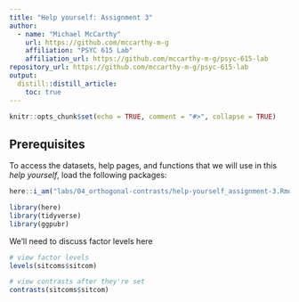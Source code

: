 ```yaml
---
title: "Help yourself: Assignment 3"
author:
  - name: "Michael McCarthy"
    url: https://github.com/mccarthy-m-g
    affiliation: "PSYC 615 Lab"
    affiliation_url: https://github.com/mccarthy-m-g/psyc-615-lab
repository_url: https://github.com/mccarthy-m-g/psyc-615-lab
output:
  distill::distill_article:
    toc: true
---
```


```r
knitr::opts_chunk$set(echo = TRUE, comment = "#>", collapse = TRUE)
```

## Prerequisites

To access the datasets, help pages, and functions that we will use in this *help yourself*, load the following packages:

```r
here::i_am("labs/04_orthogonal-contrasts/help-yourself_assignment-3.Rmd")

library(here)
library(tidyverse)
library(ggpubr)

```




We'll need to discuss factor levels here

```r
# view factor levels
levels(sitcoms$sitcom)

# view contrasts after they're set
contrasts(sitcoms$sitcom)
```

